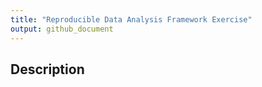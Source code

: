 ```yaml
---
title: "Reproducible Data Analysis Framework Exercise"
output: github_document
---
```

## Description
